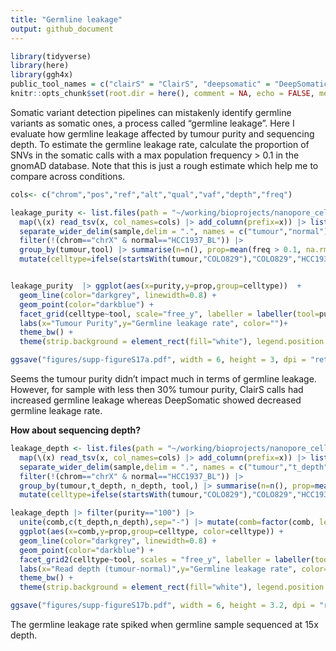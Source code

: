 ```yaml
---
title: "Germline leakage"
output: github_document
---
```


```r
library(tidyverse)
library(here)
library(ggh4x)
public_tool_names = c("clairS" = "ClairS", "deepsomatic" = "DeepSomatic", "delly"="Delly","nanomonsv" = "nanomonsv", "savana" = "SAVANA", "severus"= "Severus")
knitr::opts_chunk$set(root.dir = here(), comment = NA, echo = FALSE, message = FALSE, warnings = FALSE, include = TRUE, fig.align = 'center', fig.retina=2)
```

Somatic variant detection pipelines can mistakenly identify germline variants as somatic ones, a process called “germline leakage”. Here I evaluate how germline leakage affected by tumour purity and sequencing depth. To estimate the germline leakage rate, calculate the proportion of SNVs in the somatic calls with a max population frequency > 0.1 in the gnomAD database. Note that this is just a rough estimate which help me to compare across conditions.

```r
cols<- c("chrom","pos","ref","alt","qual","vaf","depth","freq")

leakage_purity <- list.files(path = "~/working/bioprojects/nanopore_celllines_benchmark/1.dna_mixing_celllines/work/analysis/snvs", full.names = TRUE, recursive = TRUE, pattern = "^snv_gnomad_af_anno.tsv$" ) |> 
  map(\(x) read_tsv(x, col_names=cols) |> add_column(prefix=x)) |> list_rbind() |> mutate(sample=str_split_i(prefix, "/",i=16), tool=str_split_i(prefix,"/",i=13)) |> 
  separate_wider_delim(sample,delim = ".", names = c("tumour","normal")) |> select(-prefix) |> 
  filter(!(chrom=="chrX" & normal=="HCC1937_BL")) |> 
  group_by(tumour,tool) |> summarise(n=n(), prop=mean(freq > 0.1, na.rm = TRUE)) |> ungroup() |> 
  mutate(celltype=ifelse(startsWith(tumour,"COLO829"),"COLO829","HCC1937"), purity=str_split_i(tumour,"_",i=2), purity=ifelse(is.na(purity),"100",purity), purity=factor(purity,levels=seq(100,10,-10)))


leakage_purity  |> ggplot(aes(x=purity,y=prop,group=celltype))  + 
  geom_line(color="darkgrey", linewidth=0.8) +
  geom_point(color="darkblue") +
  facet_grid(celltype~tool, scale="free_y", labeller = labeller(tool=public_tool_names))  + 
  labs(x="Tumour Purity",y="Germline leakage rate", color="")+ 
  theme_bw() + 
  theme(strip.background = element_rect(fill="white"), legend.position = "bottom")

ggsave("figures/supp-figureS17a.pdf", width = 6, height = 3, dpi = "retina")
```
Seems the tumour purity didn't impact much in terms of germline leakage. However, for sample with less then 30% tumour purity, ClairS calls had increased germline leakage whereas DeepSomatic showed decreased germline leakage rate.

**How about sequencing depth?**

```r
leakage_depth <- list.files(path = "~/working/bioprojects/nanopore_celllines_benchmark/2.simulate_sequencing_depth/analysis/snvs", full.names = TRUE, recursive = TRUE, pattern = "^snv_gnomad_af_anno.tsv$" ) |> 
  map(\(x) read_tsv(x, col_names=cols) |> add_column(prefix=x)) |> list_rbind() |> mutate(sample=str_split_i(prefix, "/",i=13), tool=str_split_i(prefix,"/",i=12)) |> 
  separate_wider_delim(sample,delim = ".", names = c("tumour","t_depth","normal","n_depth")) |> select(-prefix) |> 
  filter(!(chrom=="chrX" & normal=="HCC1937_BL")) |> 
  group_by(tumour,t_depth, n_depth, tool,) |> summarise(n=n(), prop=mean(freq > 0.1, na.rm = TRUE)) |> ungroup() |> 
  mutate(celltype=ifelse(startsWith(tumour,"COLO829"),"COLO829","HCC1937"), purity=str_split_i(tumour,"_",i=2), purity=ifelse(is.na(purity),"100",purity), purity=factor(purity,levels=seq(100,10,-10)))

leakage_depth |> filter(purity=="100") |> 
  unite(comb,c(t_depth,n_depth),sep="-") |> mutate(comb=factor(comb, levels=unique(comb) |> rev())) |> 
  ggplot(aes(x=comb,y=prop,group=celltype, color=celltype)) +
  geom_line(color="darkgrey", linewidth=0.8) +
  geom_point(color="darkblue") +
  facet_grid2(celltype~tool, scales = "free_y", labeller = labeller(tool=public_tool_names), independent = "y") +
  labs(x="Read depth (tumour-normal)",y="Germline leakage rate", color="")+ 
  theme_bw() + 
  theme(strip.background = element_rect(fill="white"), legend.position = "bottom", axis.text.x = element_text(angle=45, hjust = 1))

ggsave("figures/supp-figureS17b.pdf", width = 6, height = 3.2, dpi = "retina")
```

The germline leakage rate spiked when germline sample sequenced at 15x depth.

